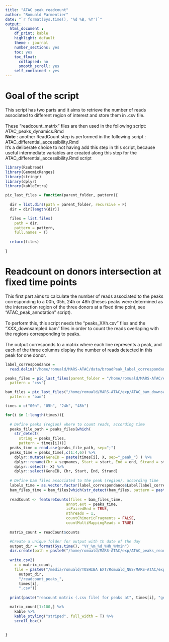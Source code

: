 ```yaml
---
title: "ATAC peak readcount"
author: "Romuald Parmentier"
date: "`r format(Sys.time(), '%d %B, %Y')`"
output: 
  html_document :
    df_print: kable
    highlight: default
    theme : journal
    number_sections: yes
    toc: yes
    toc_float:
      collapsed: no
      smooth_scroll: yes
    self_contained : yes
---
```


# Goal of the script

This script has two parts and it aims to retrieve the number of reads associated to different region of interest and store them in .csv file.\
\
These "readcount_matrix" files are then used in the following script: ATAC_peaks_dynamics.Rmd
\
**Note** : another ReadCount step is performed in the following script : ATAC_differential_accessibility.Rmd \
It's a deliberate choice to not having add this step in this script, because useful intermediate variables are created along this step for the ATAC_differential_accessibility.Rmd script


```r

library(Rsubread)
library(GenomicRanges)
library(stringr)
library(dplyr)
library(kableExtra)

```

```r

pic_last_files = function(parent_folder, pattern){
  
  dir = list.dirs(path = parent_folder, recursive = F)
  dir = dir[length(dir)]

  files = list.files(
    path = dir,
    pattern = pattern,
    full.names = T)
  
  return(files)
  
}

```

# Readcount on donors intersection at fixed time points

This first part aims to calculate the number of reads associated to the peaks corresponding to a 00h, 05h, 24h or 48h (theses peaks were determined as the intersection region of the three donors at a fixed time point, see "ATAC_peak_annotation" script).\
\
To perform this, this script needs the "peaks_XXh.csv" files and the "XXX_downsampled.bam" files in order to count the reads overlaping with the regions corresponding to peaks.\
\
The output corresponds to a matrix where each line represents a peak, and each of the three columns display the number of reads detected in this peak for one donor.

```r

label_correspondance =
  read.delim("/home/romuald/MARS-ATAC/data/broadPeak_label_correspondance.csv")  

peaks_files = pic_last_files(parent_folder = "/home/romuald/MARS-ATAC/exp/ATAC_peak_annotation",
  pattern = "csv")

bam_files = pic_last_files("/home/romuald/MARS-ATAC/exp/ATAC_bam_downsampling",
  pattern = "bam")

times = c("00h", "05h", "24h", "48h")

for(i in 1:length(times)){
  
  # Define peaks (region) where to count reads, according time
  peaks_file_path = peaks_files[which(
    str_detect(
      string = peaks_files, 
      pattern = times[i]))]
  peaks_time = read.csv(peaks_file_path, sep=";")
  peaks_time = peaks_time[,c(1:4,6)] %>%
    dplyr::mutate(GeneID = paste(times[i], X, sep="_peak_") ) %>%
    dplyr::rename(Chr = seqnames, Start = start, End = end, Strand = strand) %>%
    dplyr::select(- X) %>%
    dplyr::select(GeneID, Chr, Start, End, Strand)
  
  # Define bam files associated to the peak (region), according time
  labels_time = as.vector.factor(label_correspondance$Label[label_correspondance$Time %in% times[i]])
  bam_files_time = bam_files[which(str_detect(bam_files, pattern = paste0(labels_time,collapse = "|")))]
  
  readCount <- featureCounts(files = bam_files_time,
                           annot.ext = peaks_time,  
                           isPairedEnd = TRUE,
                           nthreads = 1,
                           countChimericFragments = FALSE,
                           countMultiMappingReads = TRUE)
  
  matrix_count = readCount$counts

  #Create a unique folder for output with th date of the day
  output_dir = format(Sys.time(), "%Y_%m_%d_%Hh_%Mmin")
  dir.create(path = paste0("/home/romuald/MARS-ATAC/exp/ATAC_peaks_readcount/", output_dir))
  
  write.csv2(
    x = matrix_count, 
    file = paste0("/media/romuald/TOSHIBA EXT/Romuald_NGS/MARS-ATAC/exp/ATAC_peaks_readcount/",
      output_dir,
      "/readcount_peaks_", 
      times[i], 
      ".csv"))
  
  print(paste("reacount matrix (.csv file) for peaks at", times[i], "generated"))

  matrix_count[1:100,] %>% 
    kable %>%
    kable_styling("striped", full_width = T) %>% 
    scroll_box()
  
  
}

```

